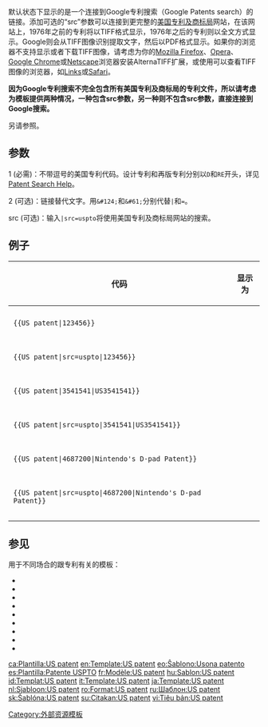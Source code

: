 <IncludeOnly><!-- 在這裡加入模板的保護標識 --></IncludeOnly>
<!-- 在本行下編輯模板說明 -->
默认状态下'''{{tl|{{BASEPAGENAME}}}}'''显示的是一个连接到Google专利搜索（Google Patents search）的链接。添加可选的“src”参数可以连接到更完整的[[美国专利及商标局]]网站，在该网站上，1976年之前的专利将以TIFF格式显示，1976年之后的专利则以全文方式显示。Google则会从TIFF图像识别提取文字，然后以PDF格式显示。如果你的浏览器不支持显示或者下载TIFF图像，请考虑为你的[[Mozilla Firefox]]、[[Opera]]、[[Google Chrome]]或[[網景 (瀏覽器)|Netscape]]浏览器安装AlternaTIFF扩展，或使用可以查看TIFF图像的浏览器，如[[Links]]或[[Safari]]。

'''因为Google专利搜索不完全包含所有美国专利及商标局的专利文件，所以请考虑为模板提供两种情况，一种包含src参数，另一种则不包含src参数，直接连接到Google搜索。'''

另请参照{{tl|Cite patent}}。

== 参数 ==
;1 (必需)：不带逗号的美国专利代码。设计专利和再版专利分别以<code>D</code>和<code>RE</code>开头，详见[http://patft.uspto.gov/netahtml/PTO/srchnum.htm Patent Search Help]。

;2 (可选)：链接替代文字。用<code>&amp;#124;</code>和<code>&amp;#61;</code>分别代替<code>|</code>和<code>=</code>。

;src (可选)：输入<tt>|src=uspto</tt>将使用美国专利及商标局网站的搜索。

== 例子 ==

{| class="wikitable"
! 代码 !! 显示为
|-
|style="padding: 10px"|<code><nowiki>{{US patent|123456}}</nowiki></code>||style="padding: 15px"|{{US patent|123,456}}
|-
|style="padding: 10px"|<code><nowiki>{{US patent|src=uspto|123456}}</nowiki></code>||style="padding: 15px"|{{US patent|src=uspto|123,456}}
|-
|style="padding: 10px"|<code><nowiki>{{US patent|3541541|US3541541}}</nowiki></code>||style="padding: 15px"|{{US patent|3,541,541|US3541541}}
|-
|style="padding: 10px"|<code><nowiki>{{US patent|src=uspto|3541541|US3541541}}</nowiki></code>||style="padding: 15px"|{{US patent|src=uspto|3,541,541|US3541541}}
|-
|style="padding: 10px"|<code><nowiki>{{US patent|4687200|Nintendo's D-pad Patent}}</nowiki></code>||style="padding: 15px"|{{US patent|4687200|Nintendo's D-pad Patent}}
|-
|style="padding: 10px"|<code><nowiki>{{US patent|src=uspto|4687200|Nintendo's D-pad Patent}}</nowiki></code>||style="padding: 15px"|{{US patent|src=uspto|4687200|Nintendo's D-pad Patent}}
|-
|}

== 参见 ==
用于不同场合的跟专利有关的模板：

* {{tl|Cite patent}}
* {{tl|Citeref patent}}
* {{tl|EPO Register}}
* {{tl|Patent}}
* {{tl|US patent}}
* {{tl|US patent application}}
* {{tl|US patent reference}}
* {{tl|USPTO Application}}
* {{tl|USPTO Patent}}

<IncludeOnly>
<!-- 本行下加入模板的分類 -->
[[Category:外部资源模板]]
<!-- 本行下加入模板的跨語言鏈接 -->
[[ca:Plantilla:US patent]]
[[en:Template:US patent]]
[[eo:Ŝablono:Usona patento]]
[[es:Plantilla:Patente USPTO]]
[[fr:Modèle:US patent]]
[[hu:Sablon:US patent]]
[[id:Templat:US patent]]
[[it:Template:US patent]]
[[ja:Template:US patent]]
[[nl:Sjabloon:US patent]]
[[ro:Format:US patent]]
[[ru:Шаблон:US patent]]
[[sk:Šablóna:US patent]]
[[su:Citakan:US patent]]
[[vi:Tiêu bản:US patent]]
</IncludeOnly>